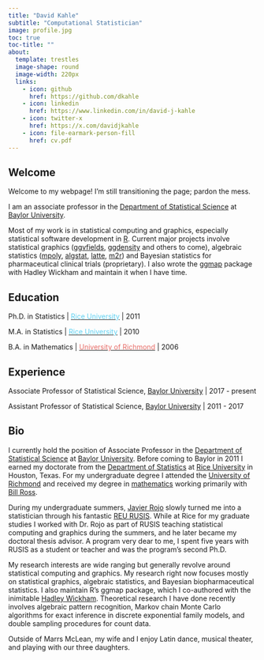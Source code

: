 ```yaml
---
title: "David Kahle"
subtitle: "Computational Statistician"
image: profile.jpg
toc: true
toc-title: ""
about:
  template: trestles
  image-shape: round
  image-width: 220px
  links:
    - icon: github
      href: https://github.com/dkahle
    - icon: linkedin
      href: https://www.linkedin.com/in/david-j-kahle
    - icon: twitter-x
      href: https://x.com/davidjkahle
    - icon: file-earmark-person-fill
      href: cv.pdf
---
```



## Welcome

Welcome to my webpage! I'm still transitioning the page; pardon the mess.

I am an associate professor in the [Department of Statistical Science](http://www.baylor.edu/statistics/) at [Baylor University](http://www.baylor.edu/).

Most of my work is in statistical computing and graphics, especially statistical software development in [R](http://www.r-project.org/). Current major projects involve statistical graphics ([ggvfields](https://dustysturner.com/ggvfields/), [ggdensity](https://jamesotto852.github.io/ggdensity/) and others to come), algebraic statistics ([mpoly](https://github.com/dkahle/mpoly), [algstat](https://github.com/dkahle/algstat), [latte](https://github.com/dkahle/latte), [m2r](https://github.com/coneill-math/m2r)) and Bayesian statistics for pharmaceutical clinical trials (proprietary).  I also wrote the [ggmap](https://github.com/dkahle/ggmap) package with Hadley Wickham and maintain it when I have time.




## Education

Ph.D. in Statistics \| [[Rice University]{style="color: #60D1F2"}](https://statistics.rice.edu) \| 2011

M.A. in Statistics \| [[Rice University]{style="color: #60D1F2"}](https://statistics.rice.edu) \| 2010

B.A. in Mathematics \| [[University of Richmond]{style="color: #E76C67"}](https://math.richmond.edu) \| 2006



## Experience

Associate Professor of Statistical Science, [Baylor University](https://statistics.artsandsciences.baylor.edu) \| 2017 - present

Assistant Professor of Statistical Science, [Baylor University](https://statistics.artsandsciences.baylor.edu) \| 2011 - 2017




## Bio

I currently hold the position of Associate Professor in the [Department of Statistical Science](https://www.baylor.edu/statistics/) at [Baylor University](https://www.baylor.edu/).  Before coming to Baylor in 2011 I earned my doctorate from the [Department of Statistics](https://statistics.rice.edu/) at [Rice University](https://www.rice.edu/) in Houston, Texas.  For my undergraduate degree I attended the [University of Richmond](https://www.richmond.edu/) and received my degree in [mathematics](https://math.richmond.edu/) working primarily with [Bill Ross](https://math.richmond.edu/faculty/wross/). 

During my undergraduate summers, [Javier Rojo](https://publichealth.indiana.edu/research/faculty-directory/profile.html?user=jrojo) slowly turned me into a statistician through his fantastic [REU RUSIS](https://www.stat.rice.edu/~jrojo/RUSIS/RUSIS.html).  While at Rice for my graduate studies I worked with Dr. Rojo as part of RUSIS teaching statistical computing and graphics during the summers, and he later became my doctoral thesis advisor.  A program very dear to me, I spent five years with RUSIS as a student or teacher and was the program's second Ph.D.

My research interests are wide ranging but generally revolve around statistical computing and graphics.  My research right now focuses mostly on statistical graphics, algebraic statistics, and Bayesian biopharmaceutical statistics.  I also maintain R's ggmap package, which I co-authored with the inimitable [Hadley Wickham](https://hadley.nz).  Theoretical research I have done recently involves algebraic pattern recognition, Markov chain Monte Carlo algorithms for exact inference in discrete exponential family models, and double sampling procedures for count data.  

Outside of Marrs McLean, my wife and I enjoy Latin dance, musical theater, and playing with our three daughters.
